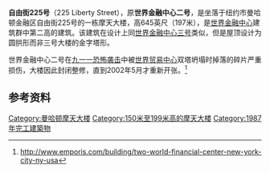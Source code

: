{{Infobox building
| name               = 自由街225号<br>225 Liberty Street
| image              = Two World Financial Center.jpg
| location           = 世界金融中心2号
| latd  = 40| latm = 42| lats = 45| latNS = N
| longd = 74| longm = 00| longs = 55| longEW = W
| iso_region         = US-NY
| coordinates_display= title
| start_date = 1984
| completion_date    = 1987
| roof               = {{convert|645|ft|m|abbr=on}}
| floor_count        = 44
| cost               = 8亿美元
| architect          = Haines Lundberg Waehler, Cesar Pelli & Associates
| structural_engineer= Thornton-Tomasetti Engineers
| owner              = [[Brookfield_Office_Properties|Brookfield Office Properties]]
}}

'''自由街225号'''（225 Liberty Street），原'''世界金融中心二号'''，是坐落于纽约市曼哈顿金融区自由街225号的一栋摩天大楼，高645英尺（197米），是[[世界金融中心|世界金融中心]]建筑群中第二高的建筑。该建筑在设计上同[[世界金融中心三号|世界金融中心三号]]类似，但是屋顶设计为圆拱形而非三号大楼的金字塔形。

世界金融中心二号在[[九一一恐怖袭击|九一一恐怖袭击]]中被[[世界贸易中心|世界贸易中心]]双塔坍塌时掉落的碎片严重损伤，大楼因此封闭整修，直到2002年5月才重新开张。<ref>http://www.emporis.com/building/two-world-financial-center-new-york-city-ny-usa</ref>

== 参考资料 ==
{{reflist}}

[[Category:曼哈顿摩天大楼|Category:曼哈顿摩天大楼]]
[[Category:150米至199米高的摩天大楼|Category:150米至199米高的摩天大楼]]
[[Category:1987年完工建築物|Category:1987年完工建築物]]
